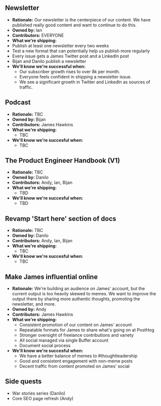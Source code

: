 ## Newsletter

- **Rationale:** Our newsletter is the centerpiece of our content. We have published really good content and want to continue to do this.
- **Owned by:** Ian
- **Contributors:** EVERYONE
- **What we're shipping:**
 - Publish at least one newsletter every two weeks
 - Test a new format that can potentially help us publish more regularly
 - Every issue gets a James Twitter post and a LinkedIn post
 - Bijan and Danilo publish a newsletter
- **We'll know we're successful when:**
  - Our subscriber growth rises to over 8k per month.
  - Everyone feels confident in shipping a newsletter issue. 
  - We see a significant growth in Twitter and LinkedIn as sources of traffic.

## Podcast

- **Rationale:** TBC
- **Owned by:** Bijan
- **Contributors:** James Hawkins
- **What we're shipping:**
  - TBC
- **We'll know we're succesful when:**
  - TBC

## The Product Engineer Handbook (V1)

- **Rationale:** TBC
- **Owned by:** Danilo
- **Contributors:** Andy, Ian, Bijan
- **What we're shipping:**
  - TBD
- **We'll know we're succesful when:**
  - TBD

## Revamp 'Start here' section of docs

- **Rationale:** TBC
- **Owned by:** Danilo
- **Contributors:** Andy, Ian, Bijan
- **What we're shipping:**
  - TBC
- **We'll know we're succesful when:**
  - TBC

## Make James influential online

- **Rationale:** We're building an audience on James' account, but the current output is too heavily skewed to memes. We want to improve the output there by sharing more authentic thoughts, promoting the newsletter, and more.
- **Owned by:** Andy
- **Contributors:** James Hawkins
- **What we're shipping:**
  - Consistent promotion of our content on James' account
  - Repeatable formats for James to share what's going on at PostHog
  - Stronger oversight of freelance contributions and variety
  - All social managed via single Buffer account
  - Document social process
- **We'll know we're succesful when:**
  - We have a better balance of memes to #thoughtleadership
  - Good and consistent engagement with non-meme posts
  - Decent traffic from content promoted on James' social


## Side quests

- War stories series (Danilo)
- Core SEO page refresh (Andy)